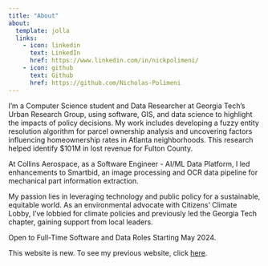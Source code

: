 ```yaml
---
title: "About"
about:
  template: jolla
  links:
    - icon: linkedin
      text: LinkedIn
      href: https://www.linkedin.com/in/nickpolimeni/
    - icon: github
      text: Github
      href: https://github.com/Nicholas-Polimeni
---
```


I'm a Computer Science student and Data Researcher at Georgia Tech's Urban Research Group, using software, GIS, and data science to highlight the impacts of policy decisions. My work includes developing a fuzzy entity resolution algorithm for parcel ownership analysis and uncovering factors influencing homeownership rates in Atlanta neighborhoods. This research helped identify $101M in lost revenue for Fulton County.

At Collins Aerospace, as a Software Engineer - AI/ML Data Platform, I led enhancements to Smartbid, an image processing and OCR data pipeline for mechanical part information extraction.

My passion lies in leveraging technology and public policy for a sustainable, equitable world. As an environmental advocate with Citizens' Climate Lobby, I've lobbied for climate policies and previously led the Georgia Tech chapter, gaining support from local leaders.

::: {.callout-note}
Open to Full-Time Software and Data Roles Starting May 2024.
:::

::: {.callout-note}
This website is new. To see my previous website, click [here](old/v1/index.html).
:::